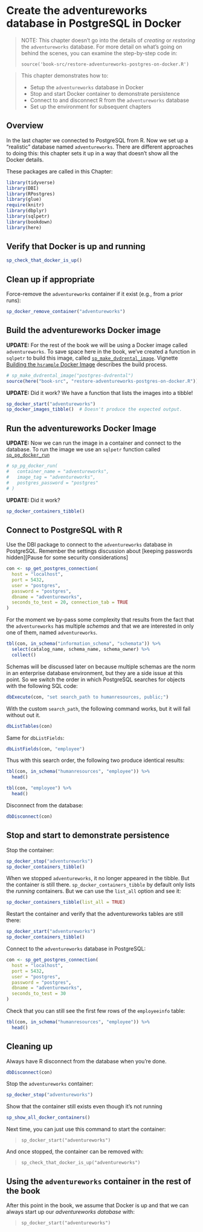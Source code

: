 # Create the adventureworks database in PostgreSQL in Docker {#chapter_setup-adventureworks-db}

> NOTE: This chapter doesn't go into the details of *creating* or *restoring* the `adventureworks` database.  For more detail on what's going on behind the scenes, you can examine the step-by-step code in:
>
> ` source('book-src/restore-adventureworks-postgres-on-docker.R') `

> This chapter demonstrates how to:
>
>  * Setup the `adventureworks` database in Docker
>  * Stop and start Docker container to demonstrate persistence
>  * Connect to and disconnect R from the `adventureworks` database
>  * Set up the environment for subsequent chapters

## Overview

In the last chapter we connected to PostgreSQL from R.  Now we set up a "realistic" database named `adventureworks`. There are different approaches to doing this: this chapter sets it up in a way that doesn't show all the Docker details.

These packages are called in this Chapter:
```r
library(tidyverse)
library(DBI)
library(RPostgres)
library(glue)
require(knitr)
library(dbplyr)
library(sqlpetr)
library(bookdown)
library(here)
```

## Verify that Docker is up and running
```r
sp_check_that_docker_is_up()
```

## Clean up if appropriate
Force-remove the `adventureworks` container if it exist (e.g., from a prior runs):
```r
sp_docker_remove_container("adventureworks")
```
## Build the adventureworks Docker image

**UPDATE:** For the rest of the book we will be using a Docker image called
`adventureworks`. To save space here in the book, we've created a function
in `sqlpetr` to build this image, called [`sp_make_dvdrental_image`](https://smithjd.github.io/sqlpetr/reference/sp_make_dvdrental_image.html). Vignette [Building the `hsrample` Docker Image
](https://smithjd.github.io/sqlpetr/articles/building-the-dvdrental-docker-image.html) describes the build process.

```r
# sp_make_dvdrental_image("postgres-dvdrental")
source(here("book-src", "restore-adventureworks-postgres-on-docker.R"))
```

**UPDATE:** Did it work? We have a function that lists the images into a tibble!

```r
sp_docker_start("adventureworks")
sp_docker_images_tibble()  # Doesn't produce the expected output.

```

## Run the adventureworks Docker Image
**UPDATE:** Now we can run the image in a container and connect to the database. To run the
image we use an `sqlpetr` function called [`sp_pg_docker_run`](https://smithjd.github.io/sqlpetr/reference/sp_pg_docker_run.html)

```r
# sp_pg_docker_run(
#   container_name = "adventureworks",
#   image_tag = "adventureworks",
#   postgres_password = "postgres"
# )
```

**UPDATE:** Did it work?
```r

sp_docker_containers_tibble()

```

## Connect to PostgreSQL with R

Use the DBI package to connect to the `adventureworks` database in PostgreSQL.  Remember the settings discussion about [keeping passwords hidden][Pause for some security considerations]

```r
con <- sp_get_postgres_connection(
  host = "localhost",
  port = 5432,
  user = "postgres",
  password = "postgres",
  dbname = "adventureworks",
  seconds_to_test = 20, connection_tab = TRUE
)
```
For the moment we by-pass some complexity that results from the fact that the `adventureworks` has multiple *schemas* and that we are interested in only one of them, named `adventureworks`.  
```r
tbl(con, in_schema("information_schema", "schemata")) %>%
  select(catalog_name, schema_name, schema_owner) %>%
  collect()

```

Schemas will be discussed later on because multiple schemas are the norm in an enterprise database environment, but they are a side issue at this point.  So we switch the order in which PostgreSQL searches for objects with the following SQL code:
```r
dbExecute(con, "set search_path to humanresources, public;")

```
With the custom `search_path`, the following command works, but it will fail without out it.
```r
dbListTables(con)
```
Same for `dbListFields`:
```r
dbListFields(con, "employee")
```

Thus with this search order, the following two produce identical results:
```r
tbl(con, in_schema("humanresources", "employee")) %>%
  head()

tbl(con, "employee") %>%
  head()

```


Disconnect from the database:
```r
dbDisconnect(con)

```
## Stop and start to demonstrate persistence

Stop the container:
```r
sp_docker_stop("adventureworks")
sp_docker_containers_tibble()
```

When we stopped `adventureworks`, it no longer appeared in the tibble. But the
container is still there. `sp_docker_containers_tibble` by default only lists
the *running* containers. But we can use the `list_all` option and see it:

```r
sp_docker_containers_tibble(list_all = TRUE)
```


Restart the container and verify that the adventureworks tables are still there:
```r
sp_docker_start("adventureworks")
sp_docker_containers_tibble()
```
Connect to the `adventureworks` database in PostgreSQL:
```r
con <- sp_get_postgres_connection(
  host = "localhost",
  port = 5432,
  user = "postgres",
  password = "postgres",
  dbname = "adventureworks",
  seconds_to_test = 30
)
```

Check that you can still see the first few rows of the `employeeinfo` table:
```r
tbl(con, in_schema("humanresources", "employee")) %>%
  head()

```

## Cleaning up

Always have R disconnect from the database when you're done.
```r

dbDisconnect(con)

```

Stop the `adventureworks` container:
```r
sp_docker_stop("adventureworks")
```
Show that the container still exists even though it's not running

```r
sp_show_all_docker_containers()

```

Next time, you can just use this command to start the container: 

> `sp_docker_start("adventureworks")`

And once stopped, the container can be removed with:

> `sp_check_that_docker_is_up("adventureworks")`

## Using the `adventureworks` container in the rest of the book

After this point in the book, we assume that Docker is up and that we can always start up our *adventureworks database* with:

> `sp_docker_start("adventureworks")`

